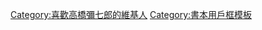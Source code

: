 {{Userbox-r
  |border-c = #000000
  |border-s = 1
  |id-c     = #1E90FF
  |id-s     = 11
  |id-fc    = #00BFFF
  |info-c   = #00BFFF
  |info-s   = 10
  |info-fc  = #000000
  |id       = {{lang|ja|高橋<BR>弥七郎}}
  |info     = 這個用戶喜歡'''[[高橋彌七郎]]'''。
}}
<includeonly>[[Category:喜歡高橋彌七郎的維基人]]</includeonly>
<noinclude>[[Category:書本用戶框模板]]</noinclude>